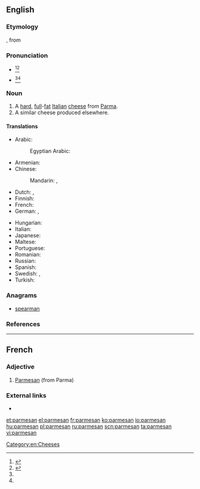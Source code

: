 {{also|Parmesan}}
==English==

===Etymology===
{{etyl|fr|en}} {{term|parmesan|lang=fr}}, from {{etyl|it|en}} {{term|parmigiano||lang=it}}

===Pronunciation===
* {{a|UK|also found in the US}} {{IPA|/ˈpɑɹ.məˌzɑn/|lang=en}}<ref name="Dictionarycom">{{R:Dictionary.com|Parmesan}}</ref><ref name="MW">{{R:Merriam Webster Online|Parmesan}}</ref>
* {{a|found in the US}} {{IPA|/ˈpɑɹ.məˌʒɑn/|lang=en}}<ref name="Dictionarycom"></ref><ref name="MW"></ref>

===Noun===
{{wikipedia}}
{{en-noun|-|s}}

# A [[hard]], [[full]]-[[fat]] [[Italian]] [[cheese]] from [[Parma]].
# A similar cheese produced elsewhere.

====Translations====
{{trans-top|hard, full-fat Italian cheese from Parma}}
* Arabic: {{t|ar|بَارْمِيجْيَانُو|m|tr=barmijyanū}}
*: Egyptian Arabic: {{t|arz|بارميزان|f|tr=barmizan|sc=Arab}}
* Armenian: {{t|hy|պարմեզան|sc=Armn}}
* Chinese:
*: Mandarin: {{t+|cmn|巴馬乾酪|sc=Hani}}, {{t+|cmn|巴马干酪|tr=Bāmǎ gānlào|sc=Hani}}
* Dutch: {{t|nl|parmezaan|m}}, {{t|nl|parmezaankaas|m}}
* Finnish: {{t|fi|parmesaani}}
* French: {{t+|fr|parmesan|m}}
* German: {{t+|de|Parmesan|m}}, {{t+|de|Parmesankäse|m}}
{{trans-mid}}
* Hungarian: {{t+|hu|parmezán}}
* Italian: {{t|it|parmigiano|m}}
* Japanese: {{t|ja|パルメザン|tr=parumezan}}
* Maltese: {{t|mt|parmeġġan}}
* Portuguese: {{t|pt|parmesão|m}}
* Romanian: {{t+|ro|parmezan|n}}
* Russian: {{t+|ru|пармеза́н|m}}
* Spanish: {{t+|es|parmesano|m}}
* Swedish: {{t|sv|parmesan}}, {{t|sv|parmesanost|c}}
* Turkish: {{t|tr|parma peyniri}}
{{trans-bottom}}

===Anagrams===
* [[spearman#English|spearman]]

===References===
<references/>

[[Category:en:Cheeses]]

----

==French==

===Adjective===
{{fr-adj}}

# [[Parmesan]] (from Parma)

===External links===
* {{R:TLFi}}

[[et:parmesan]]
[[el:parmesan]]
[[fr:parmesan]]
[[ko:parmesan]]
[[io:parmesan]]
[[hu:parmesan]]
[[pl:parmesan]]
[[ru:parmesan]]
[[scn:parmesan]]
[[ta:parmesan]]
[[vi:parmesan]]